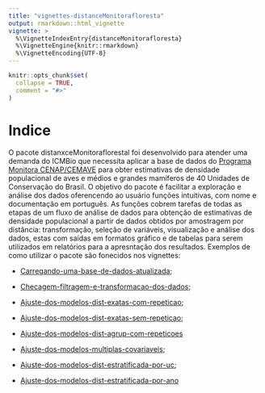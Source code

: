 ```yaml
---
title: "vignettes-distanceMonitorafloresta"
output: rmarkdown::html_vignette
vignette: >
  %\VignetteIndexEntry{distanceMonitorafloresta}
  %\VignetteEngine{knitr::rmarkdown}
  %\VignetteEncoding{UTF-8}
---
```


```r
knitr::opts_chunk$set(
  collapse = TRUE,
  comment = "#>"
)
```

# Indice

O pacote distanxceMonitoraflorestal foi desenvolvido para atender uma demanda do ICMBio que necessita aplicar a base de dados do [Programa Monitora CENAP/CEMAVE](https://www.gov.br/icmbio/pt-br/assuntos/monitoramento) para obter estimativas de densidade populacional de aves e médios e grandes mamíferos de 40 Unidades de Conservação do Brasil. O objetivo do pacote é facilitar a exploração e análise dos dados oferencendo ao usuário funções intuitivas, com nome e documentação em português. As funções cobrem tarefas de todas as etapas de um fluxo de análise de dados para obtenção de estimativas de densidade populacional a partir de dados obtidos por amostragem por distância: transformação, seleção de variáveis, visualização e análise dos dados, estas com saídas em formatos gráfico e de tabelas para serem utilizados em relatórios para a apresntação dos resultados. Exemplos de como utilizar o pacote são fonecidos nos vignettes:

- [Carregando-uma-base-de-dados-atualizada](Carregando-uma-base-de-dados-atualizada.html);

- [Checagem-filtragem-e-transformacao-dos-dados](Checagem-filtragem-e-transformacao-dos-dados.html);

- [Ajuste-dos-modelos-dist-exatas-com-repeticao](Ajuste-dos-modelos-dist-exatas-com-repeticao.html);

- [Ajuste-dos-modelos-dist-exatas-sem-repeticao](Ajuste-dos-modelos-dist-exatas-sem-repeticao.html);

- [Ajuste-dos-modelos-dist-agrup-com-repeticoes](Ajuste-dos-modelos-dist-agrup-com-repeticoes.html)

- [Ajuste-dos-modelos-multiplas-covariaveis](Ajuste-dos-modelos-multiplas-covariaveis.html);

- [Ajuste-dos-modelos-dist-estratificada-por-uc](Ajuste-dos-modelos-dist-estratificada-por-uc.html);

- [Ajuste-dos-modelos-dist-estratificada-por-ano](Ajuste-dos-modelos-dist-estratificada-por-ano.html)
